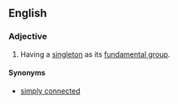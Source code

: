 ==English==
{{wikipedia}}
===Adjective===
{{en-adj|-|pos=[[1]]-[[connected]]}}
#{{topology|of a topological space}} Having a [[singleton]] as its [[fundamental group]].
====Synonyms====
*[[simply connected]]